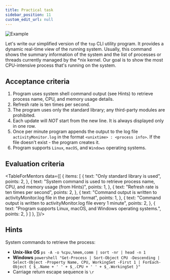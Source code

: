 ```yaml
---
title: Practical task
sidebar_position: 11
custom_edit_url: null
---
```



![Example](img/example.gif)

Let's write our simplified version of the `top` CLI utility program. It provides a dynamic real-time view of the running system. Usually, this command shows the summary information of the system and the list of processes or threads currently managed by the *nix kernel. Our goal is to show the most CPU-intensive process that's running on the system.

## Acceptance criteria
1. Program uses system shell command output (see Hints) to retrieve process name, CPU, and memory usage details.
2. Refresh rate is ten times per second.
3. The program uses only the standard library; any third-party modules are prohibited.
4. Each update will *NOT* start from the new line. It is always displayed only in one row.
5. Once per minute program appends the output to the log file `activityMonitor.log` in the format `<unixtime> : <process info>`. If the file doesn't exist - the program creates it.
6. Program supports `Linux`, `macOS`, and `Windows` operating systems.

## Evaluation criteria

<TableForMentors data={[
  {
    items: [
      {
        text: "Only standard library is used",
        points: 2,
      },
      {
        text: "System command is used to retrieve process name, CPU, and memory usage (from Hints)",
        points: 1,
      },
      {
        text: "Refresh rate is ten times per second",
        points: 2,
      },
      {
        text: "Command output is written to activityMonitor.log file in the proper format",
        points: 1,
      },
      {
        text: "Command output is written to activityMonitor.log file every 1 minute",
        points: 2,
      },
      {
        text: "Program supports Linux, macOS, and Windows operating systems.",
        points: 2,
      }
    ]
  },
]}/>

## Hints
System commands to retrieve the process:
- **Unix-like OS** `ps -A -o %cpu,%mem,comm | sort -nr | head -n 1`
- **Windows** `powershell "Get-Process | Sort-Object CPU -Descending | Select-Object -Property Name, CPU, WorkingSet -First 1 | ForEach-Object { $_.Name + ' ' + $_.CPU + ' ' + $_.WorkingSet }"`
- Carriage return escape sequence is `\r`
